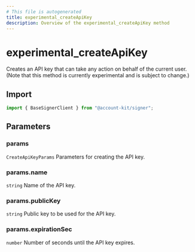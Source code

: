 ```yaml
---
# This file is autogenerated
title: experimental_createApiKey
description: Overview of the experimental_createApiKey method
---
```


# experimental_createApiKey

Creates an API key that can take any action on behalf of the current user.
(Note that this method is currently experimental and is subject to change.)

## Import

```ts
import { BaseSignerClient } from "@account-kit/signer";
```

## Parameters

### params

`CreateApiKeyParams`
Parameters for creating the API key.

### params.name

`string`
Name of the API key.

### params.publicKey

`string`
Public key to be used for the API key.

### params.expirationSec

`number`
Number of seconds until the API key expires.
